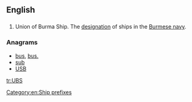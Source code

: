 {{wikipedia|Ship prefix}}
==English==

==={{initialism}}===
{{en-initialism}}

# Union of Burma Ship. The [[designation]] of ships in the [[w:Burmese navy|Burmese navy]].

===Anagrams===
* [[bus#English|bus]], [[bus.#English|bus.]]
* [[sub#English|sub]]
* [[USB#English|USB]]

[[Category:en:Ship prefixes]]

[[tr:UBS]]